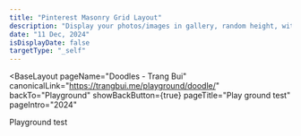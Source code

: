 ```yaml
---
title: "Pinterest Masonry Grid Layout"
description: "Display your photos/images in gallery, random height, with Tailwind CSS"
date: "11 Dec, 2024"
isDisplayDate: false
targetType: "_self"
---
```


<BaseLayout
    pageName="Doodles - Trang Bui"
    canonicalLink="https://trangbui.me/playground/doodle/"
    backTo="Playground"
    showBackButton={true}
    pageTitle="Play ground test"
    pageIntro="2024"
>
  <a> Playground test </a>
</BaseLayout>

